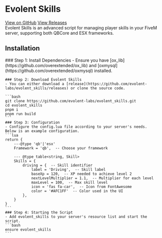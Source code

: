 
# Evolent Skills
<div style={{ display: 'flex', gap: '10px', margin: '20px 0' }}>
  <a href="https://github.com/evolent-labs/evolent_skills" target="_blank" style={{ padding: '5px 10px', border: '2px solid #AFC1FF', color: '#AFC1FF', borderRadius: '5px', textDecoration: 'none', background: 'none' }}>View on GitHub</a>
  <a href="https://github.com/evolent-labs/evolent_skills/releases" target="_blank" style={{ padding: '5px 10px', border: '2px solid #AFC1FF', color: '#AFC1FF', borderRadius: '5px', textDecoration: 'none', background: 'none' }}>View Releases</a>
</div>
Evolent Skills is an advanced script for managing player skills in your FiveM server, supporting both QBCore and ESX frameworks.

## Installation

<Steps>
    ### Step 1: Install Dependencies
    - Ensure you have [ox_lib](https://github.com/overextended/ox_lib) and [oxmysql](https://github.com/overextended/oxmysql) installed.

    ### Step 2: Download Evolent Skills
    - You can either download a [release](https://github.com/evolent-labs/evolent_skills/releases) or clone the source code.

    ```bash
    git clone https://github.com/evolent-labs/evolent_skills.git
    cd evolent_skills
    pnpm i
    pnpm run build
    ```
    ### Step 3: Configuration
    - Configure the config.lua file according to your server's needs. Below is an example configuration.
    ```lua
    return {
        ---@type 'qb'|'esx'
        Framework = 'qb',  -- Choose your framework

        --- @type table<string, Skill>
        Skills = {
            driving = {  -- Skill identifier
                label = 'Driving',  -- Skill label
                baseXp = 120,  -- XP needed to achieve level 2
                nextLevelMultiplier = 1.1,  -- Multiplier for each level
                maxLevel = 100,  -- Max skill level
                icon = 'fas fa-car',  -- Icon from FontAwesome
                color = '#AFC1FF'  -- Color used in the UI
            },
        }
    }
    ```
    ### Step 4: Starting the Script
    - Add evolent_skills to your server's resource list and start the script.
    ```bash
    ensure evolent_skills
    ```
</Steps>
